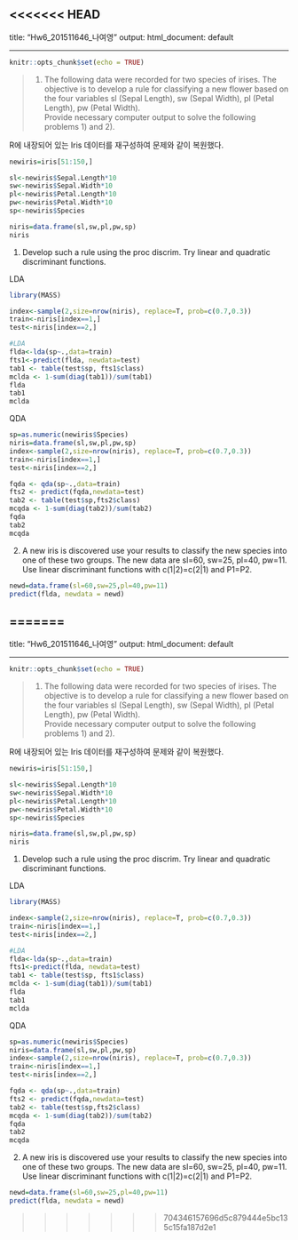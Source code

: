<<<<<<< HEAD
---
title: "Hw6_201511646_나여영"
output:
  html_document: default
 
---

```r
knitr::opts_chunk$set(echo = TRUE)
```

> 1. The following data were recorded for two species of irises. The objective is to develop a rule for classifying a new flower based on the four variables sl (Sepal Length), sw (Sepal Width), pl (Petal Length), pw (Petal Width).    
Provide necessary computer output to solve the following problems 1) and 2).

R에 내장되어 있는 Iris 데이터를 재구성하여 문제와 같이 복원했다.
```r

newiris=iris[51:150,]

sl<-newiris$Sepal.Length*10
sw<-newiris$Sepal.Width*10
pl<-newiris$Petal.Length*10
pw<-newiris$Petal.Width*10
sp<-newiris$Species

niris=data.frame(sl,sw,pl,pw,sp)
niris

```
                
        
                       
             
            
               
1)	Develop such a rule using the proc discrim. Try linear and quadratic discriminant functions.        

LDA
```r

library(MASS)

index<-sample(2,size=nrow(niris), replace=T, prob=c(0.7,0.3))
train<-niris[index==1,]
test<-niris[index==2,]

#LDA
flda<-lda(sp~.,data=train)
fts1<-predict(flda, newdata=test)
tab1 <- table(test$sp, fts1$class)
mclda <- 1-sum(diag(tab1))/sum(tab1)
flda
tab1
mclda
```





QDA
```r
sp=as.numeric(newiris$Species)
niris=data.frame(sl,sw,pl,pw,sp)
index<-sample(2,size=nrow(niris), replace=T, prob=c(0.7,0.3))
train<-niris[index==1,]
test<-niris[index==2,]

fqda <- qda(sp~.,data=train)
fts2 <- predict(fqda,newdata=test)
tab2 <- table(test$sp,fts2$class)
mcqda <- 1-sum(diag(tab2))/sum(tab2)
fqda
tab2
mcqda
```





2)	A new iris is discovered use your results to classify the new species into one of these two groups. The new data are sl=60, sw=25, pl=40, pw=11. Use linear discriminant functions with c(1|2)=c(2|1) and P1=P2.

```r
newd=data.frame(sl=60,sw=25,pl=40,pw=11)
predict(flda, newdata = newd)
```












=======
---
title: "Hw6_201511646_나여영"
output:
  html_document: default
 
---

```r
knitr::opts_chunk$set(echo = TRUE)
```

> 1. The following data were recorded for two species of irises. The objective is to develop a rule for classifying a new flower based on the four variables sl (Sepal Length), sw (Sepal Width), pl (Petal Length), pw (Petal Width).    
Provide necessary computer output to solve the following problems 1) and 2).

R에 내장되어 있는 Iris 데이터를 재구성하여 문제와 같이 복원했다.
```r

newiris=iris[51:150,]

sl<-newiris$Sepal.Length*10
sw<-newiris$Sepal.Width*10
pl<-newiris$Petal.Length*10
pw<-newiris$Petal.Width*10
sp<-newiris$Species

niris=data.frame(sl,sw,pl,pw,sp)
niris

```
                
        
                       
             
            
               
1)	Develop such a rule using the proc discrim. Try linear and quadratic discriminant functions.        

LDA
```r

library(MASS)

index<-sample(2,size=nrow(niris), replace=T, prob=c(0.7,0.3))
train<-niris[index==1,]
test<-niris[index==2,]

#LDA
flda<-lda(sp~.,data=train)
fts1<-predict(flda, newdata=test)
tab1 <- table(test$sp, fts1$class)
mclda <- 1-sum(diag(tab1))/sum(tab1)
flda
tab1
mclda
```





QDA
```r
sp=as.numeric(newiris$Species)
niris=data.frame(sl,sw,pl,pw,sp)
index<-sample(2,size=nrow(niris), replace=T, prob=c(0.7,0.3))
train<-niris[index==1,]
test<-niris[index==2,]

fqda <- qda(sp~.,data=train)
fts2 <- predict(fqda,newdata=test)
tab2 <- table(test$sp,fts2$class)
mcqda <- 1-sum(diag(tab2))/sum(tab2)
fqda
tab2
mcqda
```





2)	A new iris is discovered use your results to classify the new species into one of these two groups. The new data are sl=60, sw=25, pl=40, pw=11. Use linear discriminant functions with c(1|2)=c(2|1) and P1=P2.

```r
newd=data.frame(sl=60,sw=25,pl=40,pw=11)
predict(flda, newdata = newd)
```












>>>>>>> 704346157696d5c879444e5bc135c15fa187d2e1
